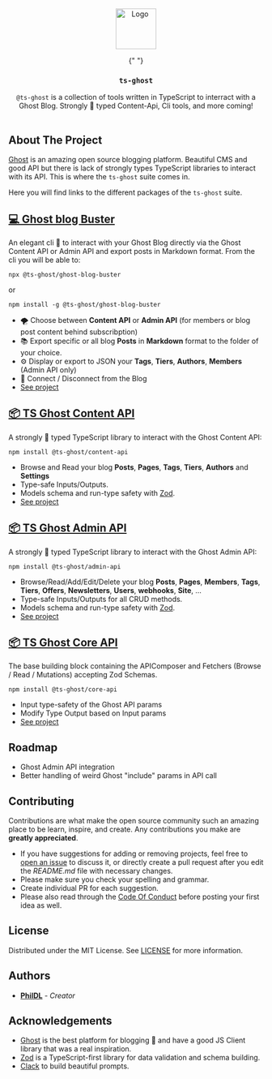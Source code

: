 <br />
<br />

<div align="center">
  <a href="https://github.com/PhilDL/ts-ghost">
    <img src="https://user-images.githubusercontent.com/4941205/221607740-28ce02cb-da96-4e34-a40d-8163bb7c668f.png" alt="Logo" width="auto" height="80"/>
  </a>

{" "}

<h3 align="center">
  <code>ts-ghost</code>
</h3>

  <p align="center">
    <code>@ts-ghost</code> is a collection of tools written in TypeScript to interract with a Ghost Blog. Strongly 🦾 typed Content-Api, Cli tools, and more coming!
    <br/>
    <br/>
  </p>
</div>

## About The Project

[Ghost](https://ghost.org/) is an amazing open source blogging platform. Beautiful CMS and good API but there is lack of strongly types TypeScript libraries to interact with its API. This is where the `ts-ghost` suite comes in.

Here you will find links to the different packages of the `ts-ghost` suite.

## [💻 Ghost blog Buster](https://github.com/PhilDL/ts-ghost/tree/main/apps/ghost-blog-buster)

An elegant cli 🤖 to interact with your Ghost Blog directly via the Ghost Content API or Admin API and export posts in Markdown format. From the cli you will be able to:

```shell
npx @ts-ghost/ghost-blog-buster
```

or

```shell
npm install -g @ts-ghost/ghost-blog-buster
```

- 🌪️ Choose between **Content API** or **Admin API** (for members or blog post content behind subscribption)
- 📚 Export specific or all blog **Posts** in **Markdown** format to the folder of your choice.
- ⚙️ Display or export to JSON your **Tags**, **Tiers**, **Authors**, **Members** (Admin API only)
- 📶 Connect / Disconnect from the Blog
- [See project](https://github.com/PhilDL/ts-ghost/tree/main/apps/ghost-blog-buster)

## [📦 TS Ghost Content API](https://github.com/PhilDL/ts-ghost/tree/main/packages/ts-ghost-content-api)

A strongly 🦾 typed TypeScript library to interact with the Ghost Content API:

```shell
npm install @ts-ghost/content-api
```

- Browse and Read your blog **Posts**, **Pages**, **Tags**, **Tiers**, **Authors** and **Settings**
- Type-safe Inputs/Outputs.
- Models schema and run-type safety with [Zod](https://github.com/colinhacks/zod).
- [See project](https://github.com/PhilDL/ts-ghost/tree/main/packages/ts-ghost-content-api)

## [📦 TS Ghost Admin API](https://github.com/PhilDL/ts-ghost/tree/main/packages/ts-ghost-admin-api)

A strongly 🦾 typed TypeScript library to interact with the Ghost Admin API:

```shell
npm install @ts-ghost/admin-api
```

- Browse/Read/Add/Edit/Delete your blog **Posts**, **Pages**, **Members**, **Tags**, **Tiers**, **Offers**, **Newsletters**, **Users**, **webhooks**, **Site**, ...
- Type-safe Inputs/Outputs for all CRUD methods.
- Models schema and run-type safety with [Zod](https://github.com/colinhacks/zod).
- [See project](https://github.com/PhilDL/ts-ghost/tree/main/packages/ts-ghost-admin-api)

## [📦 TS Ghost Core API](https://github.com/PhilDL/ts-ghost/tree/main/packages/ts-ghost-core-api)

The base building block containing the APIComposer and Fetchers (Browse / Read / Mutations) accepting Zod Schemas.

```shell
npm install @ts-ghost/core-api
```

- Input type-safety of the Ghost API params
- Modify Type Output based on Input params
- [See project](https://github.com/PhilDL/ts-ghost/tree/main/packages/ts-ghost-core-api)

## Roadmap

- Ghost Admin API integration
- Better handling of weird Ghost "include" params in API call

## Contributing

Contributions are what make the open source community such an amazing place to be learn, inspire, and create. Any contributions you make are **greatly appreciated**.

- If you have suggestions for adding or removing projects, feel free to [open an issue](https://github.com/PhilDL/ts-ghost/issues/new) to discuss it, or directly create a pull request after you edit the _README.md_ file with necessary changes.
- Please make sure you check your spelling and grammar.
- Create individual PR for each suggestion.
- Please also read through the [Code Of Conduct](https://github.com/PhilDL/ts-ghost/blob/main/CODE_OF_CONDUCT.md) before posting your first idea as well.

## License

Distributed under the MIT License. See [LICENSE](https://github.com/PhilDL/ts-ghost/blob/main/LICENSE.md) for more information.

## Authors

- **[PhilDL](https://github.com/PhilDL)** - _Creator_

## Acknowledgements

- [Ghost](https://ghost.org/) is the best platform for blogging 💖 and have a good JS Client library that was a real inspiration.
- [Zod](https://github.com/colinhacks/zod) is a TypeScript-first library for data validation and schema building.
- [Clack](https://github.com/natemoo-re/clack) to build beautiful prompts.
